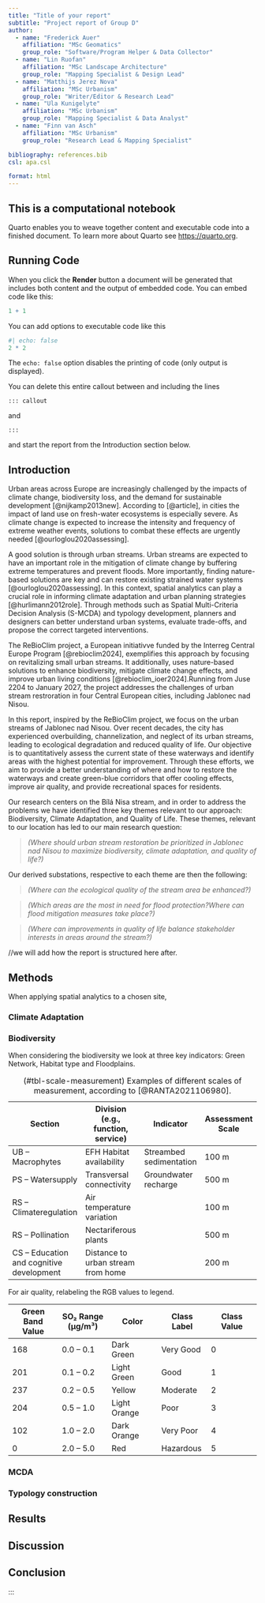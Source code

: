 ```yaml
---
title: "Title of your report"
subtitle: "Project report of Group D"
author:
  - name: "Frederick Auer"
    affiliation: "MSc Geomatics"
    group_role: "Software/Program Helper & Data Collector"
  - name: "Lin Ruofan"
    affiliation: "MSc Landscape Architecture"
    group_role: "Mapping Specialist & Design Lead"
  - name: "Matthijs Jerez Nova"
    affiliation: "MSc Urbanism"
    group_role: "Writer/Editor & Research Lead"
  - name: "Ula Kunigelyte"
    affiliation: "MSc Urbanism"
    group_role: "Mapping Specialist & Data Analyst"
  - name: "Finn van Asch"
    affiliation: "MSc Urbanism"
    group_role: "Research Lead & Mapping Specialist"

bibliography: references.bib
csl: apa.csl

format: html
---
```


::: callout
## This is a computational notebook

Quarto enables you to weave together content and executable code into a finished document. To learn more about Quarto see <https://quarto.org>.

## Running Code

When you click the **Render** button a document will be generated that includes both content and the output of embedded code. You can embed code like this:

```r
1 + 1
```

You can add options to executable code like this

```r
#| echo: false
2 * 2
```

The `echo: false` option disables the printing of code (only output is displayed).

You can delete this entire callout between and including the lines

```         
::: callout
```

and

```         
:::
```

and start the report from the Introduction section below.
:::

## Introduction

Urban areas across Europe are increasingly challenged by the impacts of climate change, biodiversity loss, and the demand for sustainable development [@nijkamp2013new]. According to [@article], in cities the impact of land use on fresh-water ecosystems is especially severe. As climate change is expected to increase the intensity and frequency of extreme weather events, solutions to combat these effects are urgently needed [@ourloglou2020assessing].

A good solution is through urban streams. Urban streams are expected to have an important role in the mitigation of climate change by buffering extreme temperatures and prevent floods. More importantly, finding nature-based solutions are key and can restore existing strained water systems [@ourloglou2020assessing]. In this context, spatial analytics can play a crucial role in informing climate adaptation and urban planning strategies [@hurlimann2012role]. Through methods such as Spatial Multi-Criteria Decision Analysis (S-MCDA) and typology development, planners and designers can better understand urban systems, evaluate trade-offs, and propose the correct targeted interventions.

The ReBioClim project, a European initiativve funded by the Interreg Central Europe Program [@rebioclim2024], exemplifies this approach by focusing on revitalizing small urban streams. It additionally, uses nature-based solutions to enhance biodiversity, mitigate climate change effects, and improve urban living conditions [@rebioclim_ioer2024].Running from Juse 2204 to January 2027, the project addresses the challenges of urban stream restroration in four Central European cities, including Jablonec nad Nisou.

In this report, inspired by the ReBioClim project, we focus on the urban streams of Jablonec nad Nisou. Over recent decades, the city has experienced overbuilding, channelization, and neglect of its urban streams, leading to ecological degradation and reduced quality of life. Our objective is to quantitatively assess the current state of these waterways and identify areas with the highest potential for improvement. Through these efforts, we aim to provide a better understanding of where and how to restore the waterways and create green-blue corridors that offer cooling effects, improve air quality, and provide recreational spaces for residents.

Our research centers on the Bílá Nisa stream, and in order to address the problems we have identified three key themes relevant to our approach: Biodiversity, Climate Adaptation, and Quality of Life. These themes, relevant to our location has led to our main research question:

> *(Where should urban stream restoration be prioritized in Jablonec nad Nisou to maximize biodiversity, climate adaptation, and quality of life?)*

Our derived substations, respective to each theme are then the following:


> *(Where can the ecological quality of the stream area be enhanced?)*

> *(Which areas are the most in need for flood protection?Where can flood mitigation measures take place?)*

> *(Where can improvements in quality of life balance stakeholder interests in areas around the stream?)*

//we will add how the report is structured here after. 

## Methods

When applying spatial analytics to a chosen site,

### Climate Adaptation

### Biodiversity

When considering the biodiversity we look at three key indicators: Green Network, Habitat type and Floodplains.

| Section | Division (e.g., function, service) | Indicator | Assessment Scale |
|------------------|-------------------|------------------|------------------|
| UB – Macrophytes | EFH Habitat availability | Streambed sedimentation | 100 m |
| PS – Watersupply | Transversal connectivity | Groundwater recharge | 500 m |
| RS – Climateregulation | Air temperature variation |  | 100 m |
| RS – Pollination | Nectariferous plants |  | 500 m |
| CS – Education and cognitive development | Distance to urban stream from home |  | 200 m |

: (#tbl-scale-measurement) Examples of different scales of measurement, according to [@RANTA2021106980].

For air quality, relabeling the RGB values to legend.

| Green Band Value | SO₂ Range (µg/m³) | Color        | Class Label | Class Value |
|---------------|---------------|---------------|---------------|---------------|
| 168              | 0.0 – 0.1         | Dark Green   | Very Good   | 0           |
| 201              | 0.1 – 0.2         | Light Green  | Good        | 1           |
| 237              | 0.2 – 0.5         | Yellow       | Moderate    | 2           |
| 204              | 0.5 – 1.0         | Light Orange | Poor        | 3           |
| 102              | 1.0 – 2.0         | Dark Orange  | Very Poor   | 4           |
| 0                | 2.0 – 5.0         | Red          | Hazardous   | 5           |

### MCDA

### Typology construction

## Results

## Discussion

## Conclusion

:::
